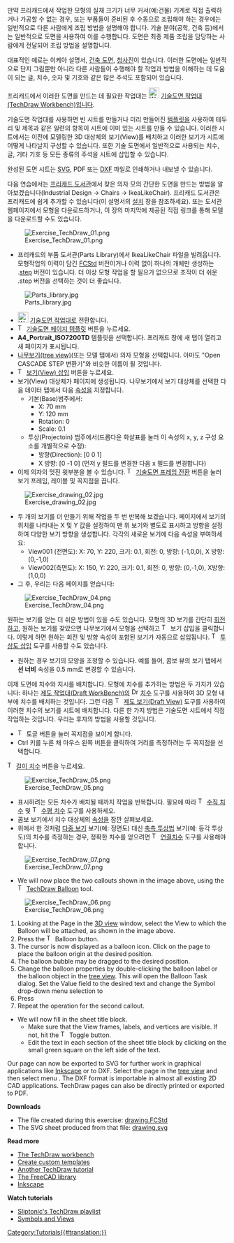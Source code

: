 <languages/>

{{Docnav
|[[Manual:Preparing models for 3D printing/ko|3D 프린팅을 위한 모형 준비]]
|[[Manual:BIM modeling/ko|BIM 모형 생성]]
|[[Manual:Introduction/ko|설명서 시작]]
|IconC=Crystal Clear manual.png
}}

{{Manual:TOC}}

만약 프리캐드에서 작업한 모형의 실재 크기가 너무 커서(예:건물) 기계로 직접 출력하거나 가공할 수 없는 경우, 또는 부품들이 준비된 후 수동으로 조립해야 하는 경우에는 일반적으로 다른 사람에게 조립 방법을 설명해야 합니다. 기술 분야(공학, 건축 등)에서는 일반적으로 도면을 사용하여 이를 수행합니다. 도면은 최종 제품 조립을 담당하는 사람에게 전달되어 조립 방법을 설명합니다.

대표적인 예로는 이케아 설명서, [https://en.wikipedia.org/wiki/Architectural_drawing 건축 도면], [https://en.wikipedia.org/wiki/Blueprint 청사진]이 있습니다. 이러한 도면에는 일반적으로 단지 그림뿐만 아니라 다른 사람들이 수행해야 할 작업과 방법을 이해하는 데 도움이 되는 글, 치수, 숫자 및 기호와 같은 많은 주석도 포함되어 있습니다.

프리캐드에서 이러한 도면을 만드는 데 필요한 작업대는 [[Image:Workbench_TechDraw.svg|24px]] [[TechDraw_Workbench/ko|기술도면 작업대(TechDraw Workbench)]]입니다. 

기술도면 작업대를 사용하면 빈 시트를 만들거나 미리 만들어진 [[TechDraw_Templates/ko|템플릿]]을 사용하여 테두리 및 제목과 같은 일련의 항목이 시트에 이미 있는 시트를 만들 수 있습니다. 이러한 시트에서는 이전에 모델링한 3D 대상체의 보기(View)를 배치하고 이러한 보기가 시트에 어떻게 나타날지 구성할 수 있습니다. 또한 기술 도면에서 일반적으로 사용되는 치수, 글, 기타 기호 등 모든 종류의 주석을 시트에 삽입할 수 있습니다.

완성된 도면 시트는 [https://en.wikipedia.org/wiki/Scalable_Vector_Graphics SVG], PDF 또는 [https://en.wikipedia.org/wiki/AutoCAD_DXF DXF] 파일로 인쇄하거나 내보낼 수 있습니다.

다음 연습에서는 [https://github.com/FreeCAD/FreeCAD-library 프리캐드 도서관]에서 찾은 의자 모의 간단한 도면을 만드는 방법을 알아보겠습니다(Industrial Design → Chairs → IkeaLikeChair). 프리캐드 도서관은 프리캐드에 쉽게 추가할 수 있습니다(이 설명서의 [[Manual:Installing/ko|설치]] 장을 참조하세요). 또는 도서관 웹페이지에서 모형을 다운로드하거나, 이 장의 마지막에 제공된 직접 링크를 통해 모델을 다운로드할 수도 있습니다.

[[Image:Exercise_TechDraw_01.png]]

* 프리캐드의 부품 도서관(Parts Library)에서 IkeaLikeChair 파일을 빌려옵니다. 모형작업의 이력이 담긴 [[File_Format_FCStd/ko|FCStd]] 버전이거나 이력 없이 하나의 개체만 생성하는 .[[STEP/ko|step]] 버전이 있습니다. 더 이상 모형 작업을 할 필요가 없으므로 조작이 더 쉬운 .step 버전을 선택하는 것이 더 좋습니다.

[[Image:Parts_library.jpg]]

* [[Image:Workbench_TechDraw.svg|24px]] [[TechDraw_Workbench/ko|기술도면 작업대]]로 전환합니다.
* [[Image:TechDraw_PageTemplate.svg|16px]] [[TechDraw_PageTemplate/ko|기술도면 페이지 템플릿]] 버튼을 누르세요.
* '''A4_Portrait_ISO7200TD''' 템플릿을 선택합니다. 프리캐드 창에 새 탭이 열리고 새 페이지가 표시됩니다.
* [[tree view/ko|나무보기(tree view)]](또는 모델 탭에서) 의자 모형을 선택합니다. 아마도 "Open CASCADE STEP 변환기"와 비슷한 이름이 될 것입니다.
* [[Image:TechDraw_View.svg|16px]] [[TechDraw_View/ko|보기(View) 삽입]] 버튼을 누르세요.
* 보기(View) 대상체가 페이지에 생성됩니다. 나무보기에서 보기 대상체를 선택한 다음 데이터 탭에서  다음 [[TechDraw_View#Properties|속성]]을 지정합니다.
**기본(Base)범주에서:
*** X: 70 mm
*** Y: 120 mm
*** Rotation: 0
*** Scale: 0.1
**투상(Projectoin) 범주에서(드롭다운 화살표를 눌러 이 속성의 x, y, z 구성 요소를 개별적으로 수정): 
*** 방향(Direction): [0 0 1] 
*** X 방향: [0 -1 0] (먼저 y 필드를 변경한 다음 x 필드를 변경합니다)
* 이제 의자의 멋진 윗부분을 볼 수 있습니다. [[Image:TechDraw_ToggleFrame.svg|16px]] [[TechDraw_ToggleFrame/ko|기술도면 프레임 전환]] 버튼을 눌러 보기 프레임, 레이블 및 꼭지점을 끕니다.

[[Image:Exercise_drawing_02.jpg]]

* 두 개의 보기를 더 만들기 위해 작업을 두 번 반복해 보겠습니다. 페이지에서 보기의 위치를 ​​나타내는 X 및 Y 값을 설정하여 맨 위 보기와 별도로 표시하고 방향을 설정하여 다양한 보기 방향을 생성합니다. 각각의 새로운 보기에 다음 속성을 부여하세요:
** View001 (전면도): X: 70, Y: 220, 크기: 0.1, 회전: 0, 방향: (-1,0,0), X 방향: (0,-1,0)
** View002(측면도): X: 150, Y: 220, 크기: 0.1, 회전: 0, 방향: (0,-1,0), X방향: (1,0,0)
* 그 후, 우리는 다음 페이지를 얻습니다:

[[Image:Exercise_TechDraw_04.png]]

원하는 보기를 얻는 더 쉬운 방법이 있을 수도 있습니다. 모형의 3D 보기를 간단히 [[Manual:Navigating in the 3D view|회전]]하고, 원하는 보기를 찾았으면 나무보기에서 모형을 선택하고 [[Image:TechDraw_View.svg|16px]] 보기 삽입을 클릭합니다. 이렇게 하면 원하는 회전 및 방향 속성이 포함된 보기가 자동으로 삽입됩니다. [[Image:TechDraw_ProjectionGroup.svg|16px]] [[TechDraw_ProjectionGroup/ko|투상도 삽입]] 도구를 사용할 수도 있습니다.

* 원하는 경우 보기의 모양을 조정할 수 있습니다. 예를 들어, 콤보 뷰의 보기 탭에서 '''선 너비''' 속성을 0.5 mm로 변경할 수 있습니다.

이제 도면에 치수와 지시를 배치합니다. 모형에 치수를 추가하는 방법은 두 가지가 있습니다: 하나는 [[Draft_Workbench/ko|제도 작업대(Draft WorkBench)]]의 [[Image:Draft_Dimension.svg|16px]] [[Draft_Dimension/ko|치수]] 도구를 사용하여 3D 모형 내부에 치수를 배치하는 것입니다. 그런 다음 [[Image:TechDraw_DraftView.svg|16px]] [[TechDraw_DraftView/ko|제도 보기(Draft View)]] 도구를 사용하여 이러한 치수의 보기를 시트에 배치합니다. 다른 한 가지 방법은 기술도면 시트에서 직접 작업하는 것입니다. 우리는 후자의 방법을 사용할 것입니다.

* [[Image:TechDraw_ToggleFrame.svg|16px]] 토글 버튼을 눌러 꼭지점을 보이게 합니다.
* Ctrl 키를 누른 채 마우스 왼쪽 버튼을 클릭하여 거리를 측정하려는 두 꼭지점을 선택합니다.
[[Image:TechDraw_LengthDimension.svg|16px]] [[TechDraw_LengthDimension/ko|길이 치수]] 버튼을 누르세요.

[[Image:Exercise_TechDraw_05.png]]

* 표시하려는 모든 치수가 배치될 때까지 작업을 반복합니다. 필요에 따라 [[Image:TechDraw_VerticalDimension.svg|16px]] [[TechDraw_VerticalDimension/ko|수직 치수]] 및 [[Image:TechDraw_HorizontalDimension.svg|16px]] [[TechDraw_HorizontalDimension/ko|수평 치수]] 도구를 사용하세오.
* 콤보 보기에서 치수 대상체의 [[TechDraw_LengthDimension#Properties|속성]]을 잠깐 살펴보세요.
* 위에서 한 것처럼 [https://en.wikipedia.org/wiki/Multiview_projection 다중 보기] 보기(예: 정면도) 대신 [https://en.wikipedia.org/wiki/Axonometric_projection 축측 투상법] 보기(예: 등각 투상 도)의 치수를 측정하는 경우, 정확한 치수를 얻으려면 [[Image:TechDraw_LinkDimension.svg|16px]] [[TechDraw_LinkDimension/ko|연결치수]] 도구를 사용해야 합니다.

[[Image:Exercise_TechDraw_07.png]]

* We will now place the two callouts shown in the image above, using the [[Image:TechDraw_Balloon.svg|16px]] [[TechDraw_Balloon|TechDraw Balloon]] tool.

[[Image:Exercise_TechDraw_06.png]]

# Looking at the Page in the [[3D_view|3D view]] window, select the View to which the Balloon will be attached, as shown in the image above.
# Press the [[Image:TechDraw Balloon.svg|16px]] Balloon button.
# The cursor is now displayed as a balloon icon.  Click on the page to place the balloon origin at the desired position.
# The balloon bubble may be dragged to the desired position. 
# Change the balloon properties by double-clicking the balloon label or the balloon object in the [[Tree_view|tree view]]. This will open the Balloon Task dialog. Set the Value field to the desired text and change the Symbol drop-down menu selection to {{MenuCommand|None}} 
# Press {{Button|OK}}
# Repeat the operation for the second callout.
* We will now fill in the sheet title block.
** Make sure that the View frames, labels, and vertices are visible. If not, hit the [[Image:TechDraw_ToggleFrame.svg|16px]] Toggle button.
** Edit the text in each section of the sheet title block by clicking on the small green square on the left side of the text.

Our page can now be exported to SVG for further work in graphical applications like [http://www.inkscape.org Inkscape] or to DXF. Select the page in the [[Tree_view|tree view]] and then select menu {{MenuCommand|File → Export}}. The DXF format is importable in almost all existing 2D CAD applications. TechDraw pages can also be directly printed or exported to PDF.

'''Downloads'''

* The file created during this exercise: [https://github.com/JoshuaCall/FreeCAD-manual/blob/master/files/drawing.FCStd drawing.FCStd]
* The SVG sheet produced from that file: [https://github.com/JoshuaCall/FreeCAD-manual/blob/master/files/drawing.svg drawing.svg]

'''Read more'''

* [[TechDraw_Workbench|The TechDraw workbench]]
* [[TechDraw_TemplateHowTo|Create custom templates]]
* [[Basic_TechDraw_Tutorial|Another TechDraw tutorial]]
* [https://github.com/FreeCAD/FreeCAD-library The FreeCAD library]
* [http://www.inkscape.org Inkscape]

'''Watch tutorials'''
* [https://www.youtube.com/watch?v=7LbOmSGW9F0&list=PLEuOia-QxyFKQnmM1U9yVo7eNrK_Mcln8 Sliptonic's TechDraw playlist]
* [https://www.youtube.com/watch?v=cggBR1Ghq7k Symbols and Views]


{{Docnav
|[[Manual:Preparing models for 3D printing|Preparing models for 3D printing]]
|[[Manual:BIM modeling|BIM modeling]]
|[[Manual:Introduction|Manual start]]
|IconC=Crystal Clear manual.png
}}

[[Category:Tutorials{{#translation:}}]]